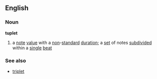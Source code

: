 ==English==
===Noun===
{{wikipedia}}
'''tuplet'''
#{{music}} a [[note]] [[value]] with a [[non]]-[[standard]] [[duration]]; a [[set]] of notes [[subdivided]] within a [[single]] [[beat]]
===See also===
*[[triplet]]